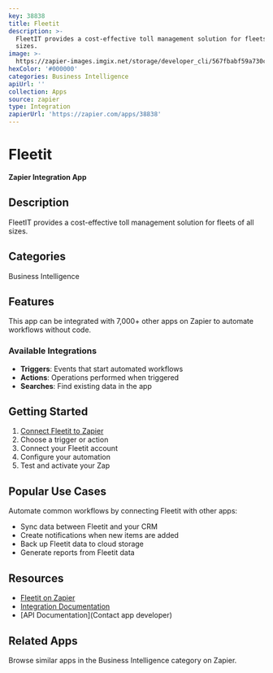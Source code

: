 ```yaml
---
key: 38838
title: Fleetit
description: >-
  FleetIT provides a cost-effective toll management solution for fleets of all
  sizes.
image: >-
  https://zapier-images.imgix.net/storage/developer_cli/567fbabf59a730cf1c0b74bed33f8762.png?auto=format%2Ccompress&ixlib=python-3.0.0&q=50
hexColor: '#000000'
categories: Business Intelligence
apiUrl: ''
collection: Apps
source: zapier
type: Integration
zapierUrl: 'https://zapier.com/apps/38838'
---
```

# Fleetit

**Zapier Integration App**

## Description

FleetIT provides a cost-effective toll management solution for fleets of all sizes.

## Categories

Business Intelligence

## Features

This app can be integrated with 7,000+ other apps on Zapier to automate workflows without code.

### Available Integrations

- **Triggers**: Events that start automated workflows
- **Actions**: Operations performed when triggered
- **Searches**: Find existing data in the app

## Getting Started

1. [Connect Fleetit to Zapier](https://zapier.com/apps/38838)
2. Choose a trigger or action
3. Connect your Fleetit account
4. Configure your automation
5. Test and activate your Zap

## Popular Use Cases

Automate common workflows by connecting Fleetit with other apps:

- Sync data between Fleetit and your CRM
- Create notifications when new items are added
- Back up Fleetit data to cloud storage
- Generate reports from Fleetit data

## Resources

- [Fleetit on Zapier](https://zapier.com/apps/38838)
- [Integration Documentation](https://zapier.com/apps/38838/integrations)
- [API Documentation](Contact app developer)

## Related Apps

Browse similar apps in the Business Intelligence category on Zapier.
